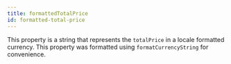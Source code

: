 ```yaml
---
title: formattedTotalPrice
id: formatted-total-price
---
```


This property is a string that represents the `totalPrice` in a locale formatted currency. This property was formatted using `formatCurrencyString` for convenience.
